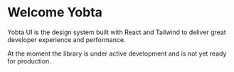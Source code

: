 
<Meta title="Getting Started/Welcome" />

# Welcome Yobta

Yobta UI is the design system built with React and Tailwind to deliver great developer experience and performance.

At the moment the library is under active development and is not yet ready for production.
